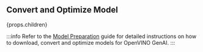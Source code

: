 ## Convert and Optimize Model

{props.children}

:::info
Refer to the [Model Preparation](/docs/category/model-preparation) guide for detailed instructions on how to download, convert and optimize models for OpenVINO GenAI.
:::
